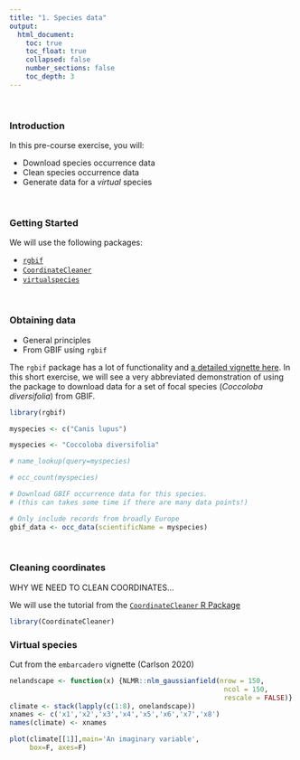 ```yaml
---
title: "1. Species data"
output:
  html_document:
    toc: true
    toc_float: true
    collapsed: false
    number_sections: false
    toc_depth: 3
---
```


$~$

### Introduction

In this pre-course exercise, you will:

- Download species occurrence data
- Clean species occurrence data
- Generate data for a *virtual* species

$~$

### Getting Started

We will use the following packages:

<!-- - [`spocc`](https://docs.ropensci.org/spocc/) -->
- [`rgbif`](https://docs.ropensci.org/rgbif/index.html)
- [`CoordinateCleaner`](https://ropensci.github.io/CoordinateCleaner/)
- [`virtualspecies`](http://borisleroy.com/files/virtualspecies-tutorial.html)

$~$

### Obtaining data

- General principles
- From GBIF using `rgbif`

The `rgbif` package has a lot of functionality and [a detailed vignette here](http://borisleroy.com/files/virtualspecies-tutorial.html). In this short exercise, we will see a very abbreviated demonstration of using the package to download data for a set of focal species (*Coccoloba diversifolia*) from GBIF.

```r
library(rgbif)

myspecies <- c("Canis lupus")

myspecies <- "Coccoloba diversifolia"

# name_lookup(query=myspecies)

# occ_count(myspecies)

# Download GBIF occurrence data for this species.
# (this can takes some time if there are many data points!)

# Only include records from broadly Europe
gbif_data <- occ_data(scientificName = myspecies)


```

$~$






### Cleaning coordinates

WHY WE NEED TO CLEAN COORDINATES...

We will use the tutorial from the [`CoordinateCleaner` R Package](https://ropensci.github.io/CoordinateCleaner/articles/Cleaning_GBIF_data_with_CoordinateCleaner.html)


```r
library(CoordinateCleaner)
```



### Virtual species

Cut from the `embarcadero` vignette (Carlson 2020)

```r
nelandscape <- function(x) {NLMR::nlm_gaussianfield(nrow = 150,
                                                     ncol = 150,
                                                     rescale = FALSE)}
climate <- stack(lapply(c(1:8), onelandscape))
xnames <- c('x1','x2','x3','x4','x5','x6','x7','x8')
names(climate) <- xnames

plot(climate[[1]],main='An imaginary variable', 
     box=F, axes=F)
```

